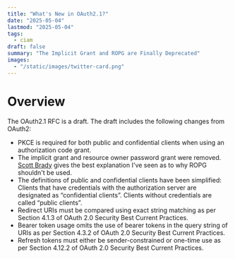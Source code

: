 ```yaml
---
title: "What's New in OAuth2.1?"
date: "2025-05-04"
lastmod: "2025-05-04"
tags:
  - ciam
draft: false
summary: "The Implicit Grant and ROPG are Finally Deprecated"
images:
  - "/static/images/twitter-card.png"
---
```


# Overview

The OAuth2.1 RFC is a draft. The draft includes the following changes from OAuth2:

- PKCE is required for both public and confidential clients when using an authorization code grant.  
- The implicit grant and resource owner password grant were removed. [Scott Brady](https://www.scottbrady.io/oauth/why-the-resource-owner-password-credentials-grant-type-is-not-authentication-nor-suitable-for-modern-applications) gives the best explanation I've seen as to why ROPG shouldn't be used. 
- The definitions of public and confidential clients have been simplified: Clients that have credentials with the authorization server are designated as “confidential clients”. Clients without credentials are called “public clients”.  
- Redirect URIs must be compared using exact string matching as per Section 4.1.3 of OAuth 2.0 Security Best Current Practices.  
- Bearer token usage omits the use of bearer tokens in the query string of URIs as per Section 4.3.2 of OAuth 2.0 Security Best Current Practices.  
- Refresh tokens must either be sender-constrained or one-time use as per Section 4.12.2 of OAuth 2.0 Security Best Current Practices.
